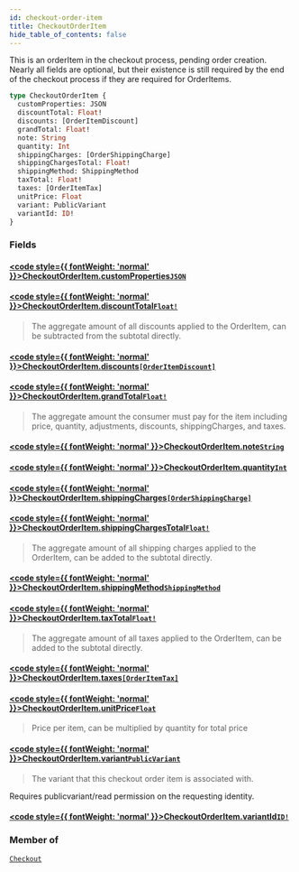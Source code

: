 ```yaml
---
id: checkout-order-item
title: CheckoutOrderItem
hide_table_of_contents: false
---
```








This is an orderItem in the checkout process, pending order creation.
Nearly all fields are optional, but their existence is still required by the end
of the checkout process if they are required for OrderItems.

```graphql
type CheckoutOrderItem {
  customProperties: JSON
  discountTotal: Float!
  discounts: [OrderItemDiscount]
  grandTotal: Float!
  note: String
  quantity: Int
  shippingCharges: [OrderShippingCharge]
  shippingChargesTotal: Float!
  shippingMethod: ShippingMethod
  taxTotal: Float!
  taxes: [OrderItemTax]
  unitPrice: Float
  variant: PublicVariant
  variantId: ID!
}
```


### Fields

#### [<code style={{ fontWeight: 'normal' }}>CheckoutOrderItem.<b>customProperties</b></code>](#)<Bullet />[`JSON`](/demand/api/graphql-storefront/reference/scalars/json) <Badge class="secondary" text="scalar"/>
> 
> 

#### [<code style={{ fontWeight: 'normal' }}>CheckoutOrderItem.<b>discountTotal</b></code>](#)<Bullet />[`Float!`](/demand/api/graphql-storefront/reference/scalars/float) <Badge class="secondary" text="non-null"/> <Badge class="secondary" text="scalar"/>
> The aggregate amount of all discounts applied to the OrderItem, can be subtracted from the subtotal directly.
> 

#### [<code style={{ fontWeight: 'normal' }}>CheckoutOrderItem.<b>discounts</b></code>](#)<Bullet />[`[OrderItemDiscount]`](/demand/api/graphql-storefront/reference/objects/order-item-discount) <Badge class="secondary" text="list"/> <Badge class="secondary" text="object"/>
> 
> 

#### [<code style={{ fontWeight: 'normal' }}>CheckoutOrderItem.<b>grandTotal</b></code>](#)<Bullet />[`Float!`](/demand/api/graphql-storefront/reference/scalars/float) <Badge class="secondary" text="non-null"/> <Badge class="secondary" text="scalar"/>
> The aggregate amount the consumer must pay for the item including price,
quantity, adjustments, discounts, shippingCharges, and taxes.
> 

#### [<code style={{ fontWeight: 'normal' }}>CheckoutOrderItem.<b>note</b></code>](#)<Bullet />[`String`](/demand/api/graphql-storefront/reference/scalars/string) <Badge class="secondary" text="scalar"/>
> 
> 

#### [<code style={{ fontWeight: 'normal' }}>CheckoutOrderItem.<b>quantity</b></code>](#)<Bullet />[`Int`](/demand/api/graphql-storefront/reference/scalars/int) <Badge class="secondary" text="scalar"/>
> 
> 

#### [<code style={{ fontWeight: 'normal' }}>CheckoutOrderItem.<b>shippingCharges</b></code>](#)<Bullet />[`[OrderShippingCharge]`](/demand/api/graphql-storefront/reference/objects/order-shipping-charge) <Badge class="secondary" text="list"/> <Badge class="secondary" text="object"/>
> 
> 

#### [<code style={{ fontWeight: 'normal' }}>CheckoutOrderItem.<b>shippingChargesTotal</b></code>](#)<Bullet />[`Float!`](/demand/api/graphql-storefront/reference/scalars/float) <Badge class="secondary" text="non-null"/> <Badge class="secondary" text="scalar"/>
> The aggregate amount of all shipping charges applied to the OrderItem, can be added to the subtotal directly.
> 

#### [<code style={{ fontWeight: 'normal' }}>CheckoutOrderItem.<b>shippingMethod</b></code>](#)<Bullet />[`ShippingMethod`](/demand/api/graphql-storefront/reference/enums/shipping-method) <Badge class="secondary" text="enum"/>
> 
> 

#### [<code style={{ fontWeight: 'normal' }}>CheckoutOrderItem.<b>taxTotal</b></code>](#)<Bullet />[`Float!`](/demand/api/graphql-storefront/reference/scalars/float) <Badge class="secondary" text="non-null"/> <Badge class="secondary" text="scalar"/>
> The aggregate amount of all taxes applied to the OrderItem, can be added to the subtotal directly.
> 

#### [<code style={{ fontWeight: 'normal' }}>CheckoutOrderItem.<b>taxes</b></code>](#)<Bullet />[`[OrderItemTax]`](/demand/api/graphql-storefront/reference/objects/order-item-tax) <Badge class="secondary" text="list"/> <Badge class="secondary" text="object"/>
> 
> 

#### [<code style={{ fontWeight: 'normal' }}>CheckoutOrderItem.<b>unitPrice</b></code>](#)<Bullet />[`Float`](/demand/api/graphql-storefront/reference/scalars/float) <Badge class="secondary" text="scalar"/>
> Price per item, can be multiplied by quantity for total price
> 

#### [<code style={{ fontWeight: 'normal' }}>CheckoutOrderItem.<b>variant</b></code>](#)<Bullet />[`PublicVariant`](/demand/api/graphql-storefront/reference/objects/public-variant) <Badge class="secondary" text="object"/>
> The variant that this checkout order item is associated with.
        
Requires publicvariant/read permission on the requesting identity.
> 

#### [<code style={{ fontWeight: 'normal' }}>CheckoutOrderItem.<b>variantId</b></code>](#)<Bullet />[`ID!`](/demand/api/graphql-storefront/reference/scalars/id) <Badge class="secondary" text="non-null"/> <Badge class="secondary" text="scalar"/>
> 
> 



### Member of

[`Checkout`](/demand/api/graphql-storefront/reference/objects/checkout)  <Badge class="secondary" text="object"/>



